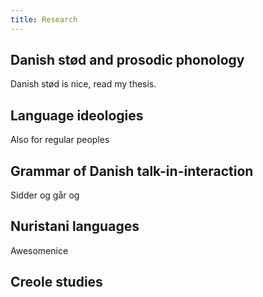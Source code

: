 ---
title: Research
---

## Danish stød and prosodic phonology

Danish stød is nice, read my thesis.

## Language ideologies

Also for regular peoples

## Grammar of Danish talk-in-interaction

Sidder og går og

## Nuristani languages

Awesomenice


## Creole studies

